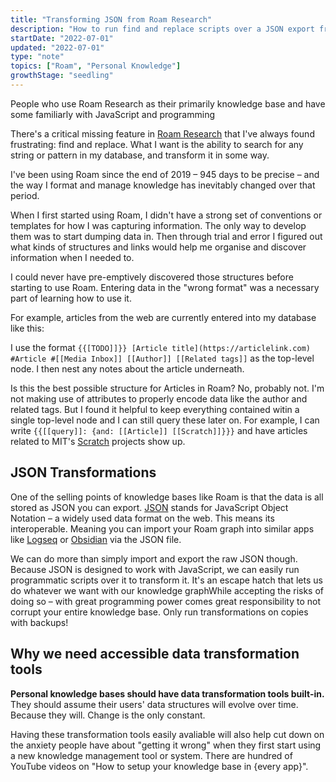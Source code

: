 ```yaml
---
title: "Transforming JSON from Roam Research"
description: "How to run find and replace scripts over a JSON export from Roam Research"
startDate: "2022-07-01"
updated: "2022-07-01"
type: "note"
topics: ["Roam", "Personal Knowledge"]
growthStage: "seedling"
---
```


<AssumedAudience>

People who use Roam Research as their primarily knowledge base and have some familiarly with JavaScript and programming

</AssumedAudience>

<Spacer size="small" />

<IntroParagraph>

There's a critical missing feature in [Roam Research](https://roamresearch.com) that I've always found frustrating: find and replace. What I want is the ability to search for any string or pattern in my database, and transform it in some way.

</IntroParagraph>

I've been using Roam since the end of 2019 – 945 days to be precise – and the way I format and manage knowledge has inevitably changed over that period.

When I first started using Roam, I didn't have a strong set of conventions or templates for how I was capturing information. The only way to develop them was to start dumping data in. Then through trial and error I figured out what kinds of structures and links would help me organise and discover information when I needed to.

I could never have pre-emptively discovered those structures before starting to use Roam. Entering data in the "wrong format" was a necessary part of learning how to use it.

For example, articles from the web are currently entered into my database like this:

<ImageFrame
  margin="0 auto 1rem"
  width="600px"
  src="https://res.cloudinary.com/dxj9qr5gj/image/upload/c_scale,f_auto,q_auto:good,w_800/v1656688074/maggieappleton.com/notes/transform-roam/roam-article-format_dufiw1.png"
  alt=""
/>

I use the format `{{[TODO]]}} [Article title](https://articlelink.com) #Article #[[Media Inbox]] [[Author]] [[Related tags]]` as the top-level node. I then nest any notes about the article underneath.

Is this the best possible structure for Articles in Roam? No, probably not. I'm not making use of attributes to properly encode data like the author and related tags. But I found it helpful to keep everything contained witin a single top-level node and I can still query these later on. For example, I can write `{{[[query]]: {and: [[Article]] [[Scratch]]}}}` and have articles related to MIT's [Scratch](https://scratch.mit.edu/) projects show up.

## JSON Transformations

One of the selling points of knowledge bases like Roam is that the data is all stored as JSON you can export. [JSON](https://en.wikipedia.org/wiki/JSON) stands for JavaScript Object Notation – a widely used data format on the web. This means its interoperable. Meaning you can import your Roam graph into similar apps like [Logseq](https://logseq.com/) or [Obsidian](https://obsidian.md/) via the JSON file.

We can do more than simply import and export the raw JSON though. Because JSON is designed to work with JavaScript, we can easily run programmatic scripts over it to transform it. It's an escape hatch that lets us do whatever we want with our knowledge graph<Footnote idName={1}>While accepting the risks of doing so – with great programming power comes great responsibility to not corrupt your entire knowledge base. Only run transformations on copies with backups!</Footnote>

## Why we need accessible data transformation tools

**Personal knowledge bases should have data transformation tools built-in.** They should assume their users' data structures will evolve over time. Because they will. Change is the only constant.

Having these transformation tools easily avaliable will also help cut down on the anxiety people have about "getting it wrong" when they first start using a new knowledge management tool or system. There are hundred of YouTube videos on "How to setup your knowledge base in {every app}".

